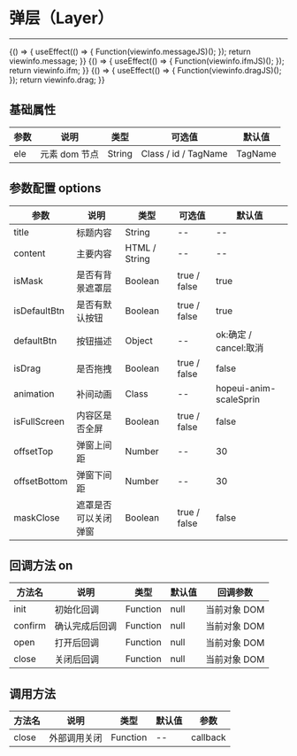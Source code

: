 
# 弹层（Layer）

---

<Meta title="复用组件/弹层(Layer)" />

<Canvas>
    <Story
        name="通用"
        height="150px"
        parameters={{
            docs: {
                source: { code: `${viewinfo.message}${viewinfo.messageJS}` },
            },
        }}
    >
        {() => {
            useEffect(() => {
                Function(viewinfo.messageJS)();
            });
            return viewinfo.message;
        }}
    </Story>
</Canvas>

<Canvas>
    <Story
        name="iframe嵌套"
        height="150px"
        parameters={{
            docs: { source: { code: `${viewinfo.ifm}${viewinfo.ifmJS}` } },
        }}
    >
        {() => {
            useEffect(() => {
                Function(viewinfo.ifmJS)();
            });
            return viewinfo.ifm;
        }}
    </Story>
</Canvas>

<Canvas>
    <Story
        name="可拖拽"
        height="150px"
        parameters={{
            docs: { source: { code: `${viewinfo.drag}${viewinfo.dragJS}` } },
        }}
    >
        {() => {
            useEffect(() => {
                Function(viewinfo.dragJS)();
            });
            return viewinfo.drag;
        }}
    </Story>
</Canvas>

## 基础属性

| 参数 | 说明          | 类型   | 可选值               | 默认值  |
| ---- | ------------- | ------ | -------------------- | ------- |
| ele  | 元素 dom 节点 | String | Class / id / TagName | TagName |

## 参数配置 options

| 参数         | 说明                 | 类型          | 可选值       | 默认值                 |
| ------------ | -------------------- | ------------- | ------------ | ---------------------- |
| title        | 标题内容             | String        | --           | --                     |
| content      | 主要内容             | HTML / String | --           | --                     |
| isMask       | 是否有背景遮罩层     | Boolean       | true / false | true                   |
| isDefaultBtn | 是否有默认按钮       | Boolean       | true / false | true                   |
| defaultBtn   | 按钮描述             | Object        | --           | ok:确定 / cancel:取消  |
| isDrag       | 是否拖拽             | Boolean       | true / false | false                  |
| animation    | 补间动画             | Class         | --           | hopeui-anim-scaleSprin |
| isFullScreen | 内容区是否全屏       | Boolean       | true / false | false                  |
| offsetTop    | 弹窗上间距           | Number        | --           | 30                     |
| offsetBottom | 弹窗下间距           | Number        | --           | 30                     |
| maskClose    | 遮罩是否可以关闭弹窗 | Boolean       | true / false | false                  |

## 回调方法 on

| 方法名  | 说明           | 类型     | 默认值 | 回调参数     |
| ------- | -------------- | -------- | ------ | ------------ |
| init    | 初始化回调     | Function | null   | 当前对象 DOM |
| confirm | 确认完成后回调 | Function | null   | 当前对象 DOM |
| open    | 打开后回调     | Function | null   | 当前对象 DOM |
| close   | 关闭后回调     | Function | null   | 当前对象 DOM |

## 调用方法

| 方法名 | 说明         | 类型     | 默认值 | 参数     |
| ------ | ------------ | -------- | ------ | -------- |
| close  | 外部调用关闭 | Function | --     | callback |

